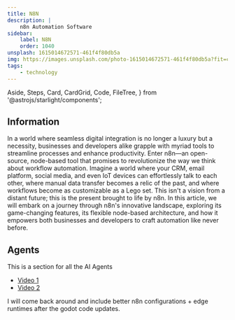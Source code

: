 ```yaml
---
title: N8N
description: |
    n8n Automation Software
sidebar:
    label: N8N
    order: 1040
unsplash: 1615014672571-461f4f80db5a
img: https://images.unsplash.com/photo-1615014672571-461f4f80db5a?fit=crop&w=1400&h=700&q=75
tags:
    - technology
---
```


  Aside,
  Steps,
  Card,
  CardGrid,
  Code,
  FileTree,
} from '@astrojs/starlight/components';


## Information

In a world where seamless digital integration is no longer a luxury but a necessity, businesses and developers alike grapple with myriad tools to streamline processes and enhance productivity.
Enter n8n—an open-source, node-based tool that promises to revolutionize the way we think about workflow automation.
Imagine a world where your CRM, email platform, social media, and even IoT devices can effortlessly talk to each other, where manual data transfer becomes a relic of the past, and where workflows become as customizable as a Lego set.
This isn't a vision from a distant future; this is the present brought to life by n8n.
In this article, we will embark on a journey through n8n's innovative landscape, exploring its game-changing features, its flexible node-based architecture, and how it empowers both businesses and developers to craft automation like never before.

<Adsense />

## Agents

This is a section for all the AI Agents

- [Video 1](https://www.youtube.com/watch?v=61rl_lQZZFo)
- [Video 2](https://www.youtube.com/watch?v=9FuNtfsnRNo)

I will come back around and include better n8n configurations + edge runtimes after the godot code updates.